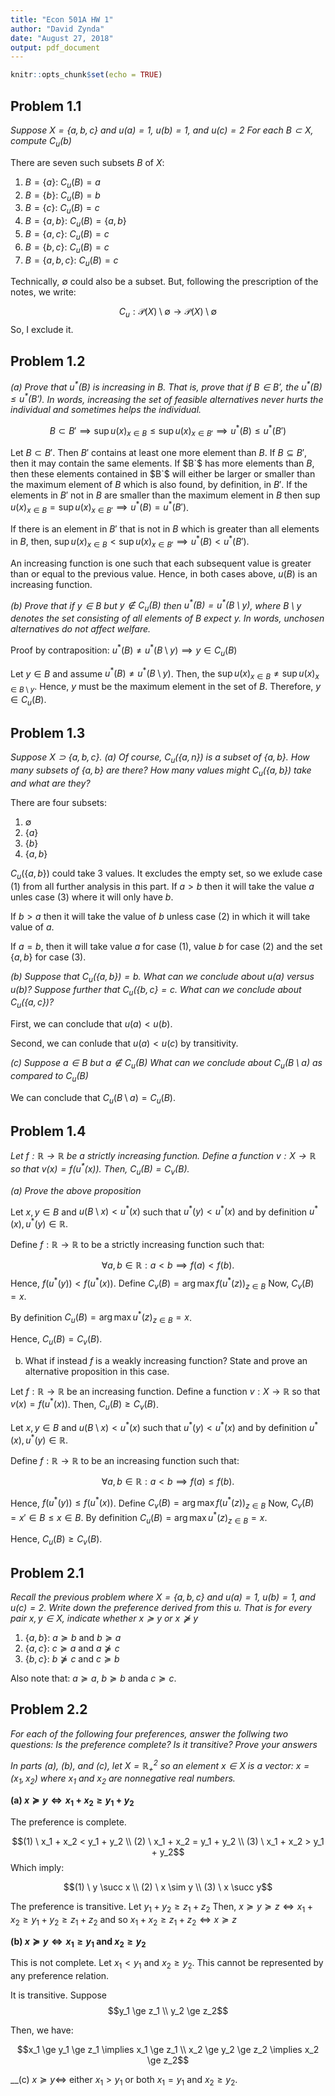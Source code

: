 ---
title: "Econ 501A HW 1"
author: "David Zynda"
date: "August 27, 2018"
output: pdf_document
---

```{r setup, include=FALSE}
knitr::opts_chunk$set(echo = TRUE)
```

## Problem 1.1

_Suppose $X=\{a,b,c\}$ and $u(a) = 1$, $u(b) = 1$, and $u(c) = 2$ For each $B \subset X$, compute $C_u(b)$_



There are seven such subsets $B$ of $X$:

(1) $B = \{a\}$: $C_u(B) = a$
(2) $B = \{b\}$: $C_u(B) = b$
(3) $B = \{c\}$: $C_u(B) = c$
(4) $B = \{a,b\}$: $C_u(B) = \{a,b\}$
(5) $B = \{a,c\}$: $C_u(B) = c$
(6) $B = \{b,c\}$: $C_u(B) = c$
(7) $B = \{a,b,c\}$: $C_u(B) = c$


Technically, $\emptyset$ could also be a subset. But, following the prescription of the notes, we write:

$$C_u:\mathcal{P}(X) \setminus \emptyset \rightarrow  \mathcal{P}(X) \setminus \emptyset$$
So, I exclude it. 


## Problem 1.2 

_(a) Prove that $u^*(B)$ is increasing in $B$. That is, prove that if $B \in B'$, the $u^*(B) \le u^*(B')$. In words, increasing the set of feasible alternatives never hurts the individual and sometimes helps the individual._

$$B \subset B' \implies \sup u(x)_{x \in B} \le \sup u(x)_{x \in B'} \implies u^*(B) \le u^*(B')$$

Let $B \subset B'$. Then $B'$ contains at least one more element than $B$. If $B \subseteq B'$, then it may contain the same elements. If $B`$ has more elements than $B$, then these elements contained in $B`$ will either be larger or smaller than the maximum element of $B$ which is also found, by definition, in $B'$. If the elements in $B'$ not in $B$ are smaller than the maximum element in $B$ then $\sup u(x)_{x \in B} = \sup u(x)_{x \in B'} \implies u^*(B) = u^*(B')$.

If there is an element in $B'$ that is not in $B$ which is greater than all elements in $B$, then, $\sup u(x)_{x \in B} < \sup u(x)_{x \in B'} \implies u^*(B) < u^*(B')$.

An increasing function is one such that each subsequent value is greater than or equal to the previous value. Hence, in both cases above, $u(B)$ is an increasing function. 




_(b) Prove that if $y \in B$ but $y \notin C_u(B)$ then $u^*(B) = u^*(B \setminus y)$, where $B \setminus y$ denotes the set consisting of all elements of B expect $y$. In words, unchosen alternatives do not affect welfare._

Proof by contraposition: $u^*(B) \ne u^*(B \setminus y) \implies y \in C_u(B)$

Let $y \in B$ and assume $u^*(B) \ne u^*(B \setminus y)$. Then, the $\sup u(x)_{x \in B} \ne \sup u(x)_{x \in B \setminus y}$. Hence, $y$ must be the maximum element in the set of $B$. Therefore, $y \in C_u(B)$. 







## Problem 1.3

_Suppose $X \supset \{a,b,c\}$. (a) Of course, $C_u(\{a,n\})$ is a subset of $\{a,b\}$. How many subsets of $\{a,b\}$ are there? How many values might $C_u(\{a,b\})$ take and what are they?_

There are four subsets:

(1) $\emptyset$
(2) $\{a\}$
(3) $\{b\}$
(4) $\{a,b\}$

$C_u(\{a,b\})$ could take 3 values. It excludes the empty set, so we exlude case (1) from all further analysis in this part. If $a > b$ then it will take the value $a$ unles case (3) where it will only have $b$. 

If $b > a$ then it will take the value of $b$ unless case (2) in which it will take value of $a$. 

If $a = b$, then it will take value $a$ for case (1), value $b$ for case (2) and the set $\{a,b\}$ for case (3). 



_(b) Suppose that $C_u(\{a,b\}) = b$. What can we conclude about $u(a)$ versus $u(b)$? Suppose further that $C_u(\{b,c\} = c$. What can we conclude about $C_u(\{a,c\})$?_

First, we can conclude that $u(a) < u(b)$. 

Second, we can conlude that $u(a) < u(c)$ by transitivity.


_(c) Suppose $a \in B$ but $a \notin C_u(B)$ What can we conclude about $C_u(B \setminus a)$ as compared to $C_u(B)$_

We can conclude that $C_u(B \setminus a) = C_u(B)$.







## Problem 1.4


_Let $f: \mathbb{R} \rightarrow \mathbb{R}$ be a strictly increasing function. Define a function $v: X \rightarrow \mathbb{R}$ so that $v(x) = f(u^*(x))$. Then, $C_u(B) = C_v(B)$._

_(a) Prove the above proposition_

Let $x, y \in B$ and $u(B \setminus x) < u^*(x)$ such that $u^*(y) < u^*(x)$ and by definition $u^*(x), u^*(y) \in \mathbb{R}$.

Define $f: \mathbb{R} \rightarrow \mathbb{R}$ to be a strictly increasing function such that:

$$\forall a,b \in \mathbb{R}: a < b \implies f(a) < f(b).$$
Hence, $f(u^*(y)) < f(u^*(x))$. Define $C_v(B) = \arg \max f(u^*(z))_{z \in B}$ Now, $C_v(B) = x$.

By definition $C_u(B) = \arg \max u^*(z)_{z \in B} = x$. 

Hence, $C_u(B) = C_v(B)$. 



(b) What if instead $f$ is a weakly increasing function? State and prove an alternative proposition in this case. 

Let $f: \mathbb{R} \rightarrow \mathbb{R}$ be an increasing function. Define a function $v: X \rightarrow \mathbb{R}$ so that $v(x) = f(u^*(x))$. Then, $C_u(B) \ge C_v(B)$.



Let $x, y \in B$ and $u(B \setminus x) < u^*(x)$ such that $u^*(y) < u^*(x)$ and by definition $u^*(x), u^*(y) \in \mathbb{R}$.

Define $f: \mathbb{R} \rightarrow \mathbb{R}$ to be an increasing function such that:

$$\forall a,b \in \mathbb{R}: a < b \implies f(a) \le f(b).$$


Hence, $f(u^*(y)) \le f(u^*(x))$. Define $C_v(B) = \arg \max f(u^*(z))_{z \in B}$ Now, $C_v(B) = x' \in B \le x \in B$.
By definition $C_u(B) = \arg \max u^*(z)_{z \in B} = x$. 

Hence, $C_u(B) \ge C_v(B)$. 






## Problem 2.1 

_Recall the previous problem where $X = \{a,b,c\}$ and $u(a) = 1$, $u(b) = 1$, and $u(c) = 2$. Write down the preference derived from this $u$. That is for every pair $x,y \in X$, indicate whether $x \succeq y$ or $x \nsucceq y$_

(1) $\{a,b\}$: $a \succeq b$ and $b \succeq a$
(2) $\{a,c\}$: $c \succeq a$ and $a \nsucceq c$
(3) $\{b,c\}$: $b \nsucceq c$ and $c \succeq b$

Also note that: $a \succeq a$, $b \succeq b$ anda $c \succeq c$. 





## Problem 2.2

_For each of the following four preferences, answer the follwing two questions: Is the preference complete? Is it transitive? Prove your answers_

_In parts (a), (b), and (c), let $X = \mathbb{R}^2_+$ so an element $x \in X$ is a vector: $x = (x_1, x_2)$ where $x_1$ and $x_2$ are nonnegative real numbers._

__(a) $x \succeq y \iff x_1 + x_2 \ge y_1 + y_2$__

The preference is complete. 

$$(1) \ x_1 + x_2 < y_1 + y_2 \\ (2) \ x_1 + x_2 = y_1 + y_2 \\ (3) \ x_1 + x_2 > y_1 + y_2$$
Which imply:

$$(1) \ y \succ x \\ (2) \ x \sim y \\ (3) \ x \succ y$$

The preference is transitive. Let $y_1 + y_2 \ge z_1 + z_2$ Then, $x \succeq y \succeq z \iff x_1 + x_2 \ge y_1 + y_2 \ge z_1 + z_2$ and so $x_1 + x_2 \ge z_1 + z_2 \iff x \succeq z$

__(b) $x \succeq y \iff x_1 \ge y_1$ and $x_2 \ge y_2$__


This is not complete. Let $x_1 < y_1$ and $x_2 \ge y_2$. This cannot be represented by any preference relation. 

It is transitive. Suppose $$y_1 \ge z_1 \\ y_2 \ge z_2$$

Then, we have:

$$x_1 \ge y_1 \ge z_1 \implies x_1 \ge z_1 \\ x_2 \ge y_2 \ge z_2 \implies x_2 \ge z_2$$

__(c) $x \succeq y \iff$ either $x_1 > y_1$ or both $x_1 = y_1$ and $x_2 \ge y_2$.


